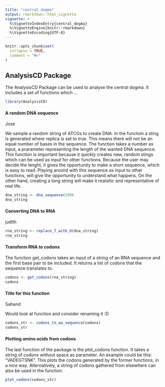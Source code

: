 ```yaml
---
title: "central_dogma"
output: rmarkdown::html_vignette
vignette: >
  %\VignetteIndexEntry{central_dogma}
  %\VignetteEngine{knitr::rmarkdown}
  %\VignetteEncoding{UTF-8}
---
```


```r
knitr::opts_chunk$set(
  collapse = TRUE,
  comment = "#>"
)
```

## AnalysisCD Package

The AnalysisCD Package can be used to analyse the central dogma. It includes a set of functions which ...

```r
library(AnalysisCD)
```

#### A random DNA sequence

Jose

We sample a random string of ATCGs to create DNA. In the functoin a sting is generated where replica is set to true. This means there will not be an equal number of bases in the sequence. The function takes a number as input, a prarameter representing the length of the wanted DNA sequence. This function is important because it quickly creates new, random stings which can be used as input for other functions. Because the user may decide the lenght, it gives the opportunity to make a short sequence, which is easy to read. Playing around with this sequence as input to other functions, will give the opportunity to understand what happens. On the other hand, creating a long string will make it realsitic and representative of real life. 
```r
dna_string <- dna_sequence(200)
dna_string
```

#### Converting DNA  to RNA

judith

```r
rna_string <- replace_T_with_U(dna_string)
rna_string

```

#### Transform RNA to codons 

The function get_codons takes an input of a string of an RNA sequence and the first base pair to be included. It returns a list of codons that the sequence translates to.

```r
codons <- get_codons(rna_string)
codons
```

#### Title for this function

Sahand

Would look at function and consider renaming it :D

```r

codons_str <- codons_to_aa_sequence(codons)
codons_str
```

#### Plotting amino acids from codons

The last function of the package is the plot_codons function. It takes a string of codons without space as parameter. An example could be this: "VADEGTSNK". This plots the codons generated by the former functions, in a nice way. Alternatively, a string of codons gathered from elsewhere can also be used in the function.

```r
plot_codons(codons_str)

```
